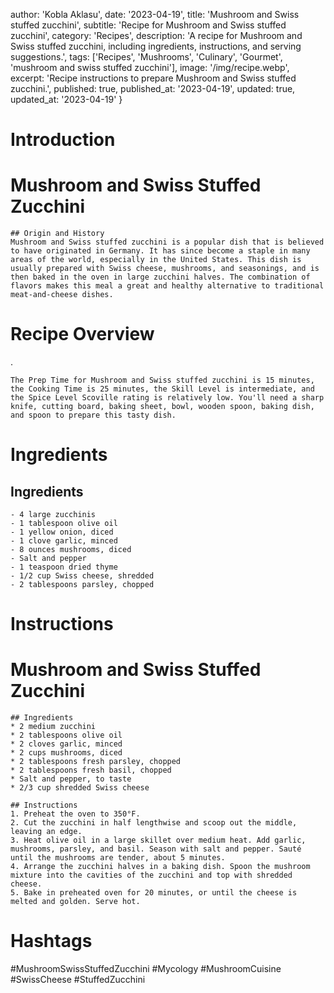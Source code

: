 
  author: 'Kobla Aklasu',
  date: '2023-04-19',
  title: 'Mushroom and Swiss stuffed zucchini',
  subtitle: 'Recipe for Mushroom and Swiss stuffed zucchini',
  category: 'Recipes',
  description: 'A recipe for Mushroom and Swiss stuffed zucchini, including ingredients, instructions, and serving suggestions.',
  tags: ['Recipes', 'Mushrooms', 'Culinary', 'Gourmet', 'mushroom and swiss stuffed zucchini'],
  image: '/img/recipe.webp',
  excerpt: 'Recipe instructions to prepare Mushroom and Swiss stuffed zucchini.',
  published: true,
  published_at: '2023-04-19',
  updated: true,
  updated_at: '2023-04-19'
}


  # Introduction

# Mushroom and Swiss Stuffed Zucchini 
    
    ## Origin and History 
    Mushroom and Swiss stuffed zucchini is a popular dish that is believed to have originated in Germany. It has since become a staple in many areas of the world, especially in the United States. This dish is usually prepared with Swiss cheese, mushrooms, and seasonings, and is then baked in the oven in large zucchini halves. The combination of flavors makes this meal a great and healthy alternative to traditional meat-and-cheese dishes.

# Recipe Overview

. 
    
    The Prep Time for Mushroom and Swiss stuffed zucchini is 15 minutes, the Cooking Time is 25 minutes, the Skill Level is intermediate, and the Spice Level Scoville rating is relatively low. You'll need a sharp knife, cutting board, baking sheet, bowl, wooden spoon, baking dish, and spoon to prepare this tasty dish.

# Ingredients

## Ingredients
    - 4 large zucchinis
    - 1 tablespoon olive oil
    - 1 yellow onion, diced
    - 1 clove garlic, minced
    - 8 ounces mushrooms, diced
    - Salt and pepper
    - 1 teaspoon dried thyme
    - 1/2 cup Swiss cheese, shredded
    - 2 tablespoons parsley, chopped

# Instructions

# Mushroom and Swiss Stuffed Zucchini
    
    ## Ingredients 
    * 2 medium zucchini 
    * 2 tablespoons olive oil 
    * 2 cloves garlic, minced 
    * 2 cups mushrooms, diced 
    * 2 tablespoons fresh parsley, chopped 
    * 2 tablespoons fresh basil, chopped 
    * Salt and pepper, to taste 
    * 2/3 cup shredded Swiss cheese
    
    ## Instructions 
    1. Preheat the oven to 350°F. 
    2. Cut the zucchini in half lengthwise and scoop out the middle, leaving an edge. 
    3. Heat olive oil in a large skillet over medium heat. Add garlic, mushrooms, parsley, and basil. Season with salt and pepper. Sauté until the mushrooms are tender, about 5 minutes. 
    4. Arrange the zucchini halves in a baking dish. Spoon the mushroom mixture into the cavities of the zucchini and top with shredded cheese. 
    5. Bake in preheated oven for 20 minutes, or until the cheese is melted and golden. Serve hot.

# Hashtags

#MushroomSwissStuffedZucchini #Mycology #MushroomCuisine #SwissCheese #StuffedZucchini



